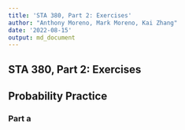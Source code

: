 ---
title: 'STA 380, Part 2: Exercises'
author: "Anthony Moreno, Mark Moreno, Kai Zhang"
date: '2022-08-15'
output: md_document
---

## **STA 380, Part 2: Exercises**

## Probability Practice
### **Part a**



